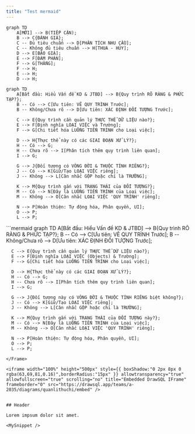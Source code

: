 ```yaml
---
title: "Test mermaid"
---
```


```mermaid
graph TD
    A[MỚI] --> B(TIẾP CẬN);
    B --> C{ĐÁNH GIÁ};
    C -- Đủ tiêu chuẩn --> D[PHÂN TÍCH NHU CẦU];
    C -- Không đủ tiêu chuẩn --> H[THUA - HỦY];
    D --> E[BÁO GIÁ];
    E --> F[ĐÀM PHÁN];
    F --> G[THẮNG];
    F --> H;
    E --> H;
    D --> H;
```

```mermaid
graph TD
    A[Bắt đầu: Hiểu Vấn đề KD & JTBD] --> B{Quy trình RÕ RÀNG & PHỨC TẠP?};
    B -- Có --> C[Ưu tiên: VẼ QUY TRÌNH Trước];
    B -- Không/Chưa rõ --> D[Ưu tiên: XÁC ĐỊNH ĐỐI TƯỢNG Trước];

    C --> E{Quy trình cần quản lý THỰC THỂ DỮ LIỆU nào?};
    E --> F[Định nghĩa LOẠI VIỆC và Trường];
    F --> G[Chi tiết hóa LUỒNG TIẾN TRÌNH cho Loại việc];

    D --> H{Thực thể này có các GIAI ĐOẠN XỬ LÝ?};
    H -- Có --> G;
    H -- Chưa rõ --> I[Phân tích thêm quy trình liên quan];
    I --> G;

    G --> J{Đối tượng có VÒNG ĐỜI & THUỘC TÍNH RIÊNG?};
    J -- Có --> K[Giữ/Tạo LOẠI VIỆC riêng];
    J -- Không --> L[Cân nhắc GỘP hoặc chỉ là TRƯỜNG];

    K --> M{Quy trình gắn với TRẠNG THÁI của ĐỐI TƯỢNG?};
    M -- Có --> N[Đây là LUỒNG TIẾN TRÌNH của Loại việc];
    M -- Không --> O[Cân nhắc LOẠI VIỆC 'QUY TRÌNH' riêng];

    N --> P[Hoàn thiện: Tự động hóa, Phân quyền, UI];
    O --> P;
    L --> P;
```

<Frame>
  ```mermaid
  graph TD
      A[Bắt đầu: Hiểu Vấn đề KD & JTBD] --> B{Quy trình RÕ RÀNG & PHỨC TẠP?};
      B -- Có --> C[Ưu tiên: VẼ QUY TRÌNH Trước];
      B -- Không/Chưa rõ --> D[Ưu tiên: XÁC ĐỊNH ĐỐI TƯỢNG Trước];
  
      C --> E{Quy trình cần quản lý THỰC THỂ DỮ LIỆU nào?};
      E --> F[Định nghĩa LOẠI VIỆC (Objects) & Trường];
      F --> G[Chi tiết hóa LUỒNG TIẾN TRÌNH cho Loại việc];
  
      D --> H{Thực thể này có các GIAI ĐOẠN XỬ LÝ?};
      H -- Có --> G;
      H -- Chưa rõ --> I[Phân tích thêm quy trình liên quan];
      I --> G;
  
      G --> J{Đối tượng này có VÒNG ĐỜI & THUỘC TÍNH RIÊNG biệt không?};
      J -- Có --> K[Giữ/Tạo LOẠI VIỆC riêng];
      J -- Không --> L[Cân nhắc GỘP hoặc chỉ là TRƯỜNG];
  
      K --> M{Quy trình gắn với TRẠNG THÁI của ĐỐI TƯỢNG này?};
      M -- Có --> N[Đây là LUỒNG TIẾN TRÌNH của Loại việc];
      M -- Không --> O[Cân nhắc LOẠI VIỆC 'QUY TRÌNH' riêng];
  
      N --> P[Hoàn thiện: Tự động hóa, Phân quyền, UI];
      O --> P;
      L --> P;
  ```
</Frame>

<iframe width="100%" height="500px" style={{ boxShadow:"0 2px 8px 0 rgba(63,69,81,0.16)",borderRadius:"15px" }} allowtransparency="true" allowfullscreen="true" scrolling="no" title="Embedded DrawSQL IFrame" frameborder="0" src="https://drawsql.app/teams/a-2035/diagrams/quanlithuchi/embed" />


## Header

Lorem impsum dolor sit amet.

<MySnippet />